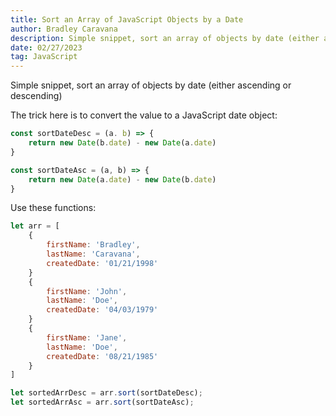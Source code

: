 ```yaml
---
title: Sort an Array of JavaScript Objects by a Date
author: Bradley Caravana
description: Simple snippet, sort an array of objects by date (either ascending or descending)
date: 02/27/2023
tag: JavaScript
---
```


Simple snippet, sort an array of objects by date (either ascending or descending)

The trick here is to convert the value to a JavaScript date object:

```js
const sortDateDesc = (a. b) => {
    return new Date(b.date) - new Date(a.date)
}

const sortDateAsc = (a, b) => {
    return new Date(a.date) - new Date(b.date)
}
```

Use these functions:

```js
let arr = [
    {
        firstName: 'Bradley',
        lastName: 'Caravana',
        createdDate: '01/21/1998'
    }
    {
        firstName: 'John',
        lastName: 'Doe',
        createdDate: '04/03/1979'
    }
    {
        firstName: 'Jane',
        lastName: 'Doe',
        createdDate: '08/21/1985'
    }
]

let sortedArrDesc = arr.sort(sortDateDesc);
let sortedArrAsc = arr.sort(sortDateAsc);

```
